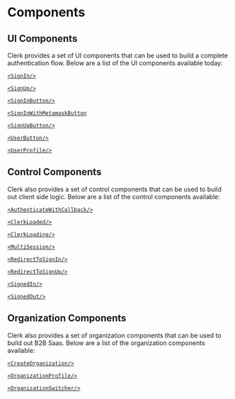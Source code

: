 # Components

## UI Components

Clerk provides a set of UI components that can be used to build a complete authentication flow. Below are a list of the UI components available today:

[`<SignIn/>`](/components/ui-components/sign-in)

[`<SignUp/>`](/components/ui-components/sign-up)

[`<SignInButton/>`](/components/ui-components/sign-in-button)

[`<SignInWithMetamaskButton`](/components/ui-components/sign-in-with-meta)

[`<SignUpButton/>`](/components/ui-components/sign-up-button)

[`<UserButton/>`](/components/ui-components/user-button)

[`<UserProfile/>`](/components/ui-components/user-profile)


## Control Components

Clerk also provides a set of control components that can be used to build out client side logic. Below are a list of the control components available:

[`<AuthenticateWithCallback/>`](/components/control-components/authenticate-with-callback)

[`<ClerkLoaded/>`](/components/control-components/clerk-loaded)

[`<ClerkLoading/>`](/components/control-components/clerk-loading)

[`<MultiSession/>`](/components/control-components/multi-session)

[`<RedirectToSignIn/>`](/components/control-components/redirect-to-sign-in)

[`<RedirectToSignUp/>`](/components/control-components/redirect-to-sign-up)

[`<SignedIn/>`](/components/control-components/signed-in)

[`<SignedOut/>`](/components/control-components/signed-out)

## Organization Components

Clerk also provides a set of organization components that can be used to build out B2B Saas. Below are a list of the organization components available:

[`<CreateOrganization/>`](/components/organization-components/create-organization)

[`<OrganizationProfile/>`](/components/organization-components/organization-profile)

[`<OrganizationSwitcher/>`](/components/organization-components/organization-switcher)